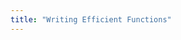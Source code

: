 ```yaml
---
title: "Writing Efficient Functions"
---
```


<!-- writing good functions -->
<!-- https://lmyint.github.io/212_spring_2024/15-strategies-principles.html -->